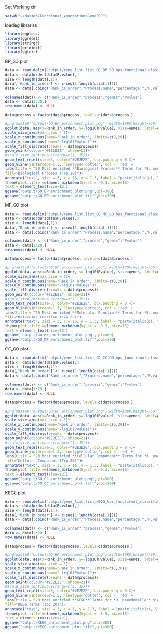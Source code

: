Set Working dir

```r
setwd("~/Master/Functional_Annotation/GeneSCF")
```

loading libraries

```r
library(ggplot2)
library(ggrepel)
library(stringr)
library(gridtext)
library(ggtext)
```

BP_GO plot

```r
data <- read.delim("output/gene_list.list_GO_BP_GO_bps_functional_classification.tsv", header=TRUE)
data <- data[order(data$P.value),]
size <- length(data[,1])
data[,"Rank_in_order"] <- c(seq(1:length(data[,1])))
data <- data[,cbind("Rank_in_order","Process.name","percentage.","P.value")]

colnames(data) <- c("Rank_in_order","process","genes","Pvalue")
data <- data[1:20,]
row.names(data) <- NULL

data$process = factor(data$process, levels=c(data$process))

#png(paste0("output/GO_BP_enrichment_plot.png"),width=1080,height=750)
ggplot(data, aes(x=Rank_in_order, y=-log10(Pvalue), size=genes, label=gsub( "~.*$", " ",process), fill= process))+
scale_size_area(max_size = 5)+ 
scale_x_continuous(name="Rank in order", limits=c(0,20))+
scale_y_continuous(name="-log10(Pvalue)")+
scale_fill_discrete(breaks = data$process)+
geom_point(colour="#2E2E2E", shape=21)+ 
#scale_size_continuous(range=c(1, 15))+
geom_text_repel(size=3, color="#2E2E2E", box.padding = 0.5)+
geom_hline(yintercept=1.3, linetype='dotted', col = 'red')+
labs(title = "20 Most enriched **Biological Process** Terms for *B. pseudomallei* biofilm-related genes",
fill="Biological Process (Top 20)")+
annotate("text", size = 3, x = 16, y = 1.3, label = "paste(italic(p), \"-value = 0.05\")", vjust = -1, parse = TRUE)+
theme(plot.title =element_markdown(hjust = -0.3, size=16),
text = element_text(size=12))
ggsave("output/GO_BP_enrichment_plot.png",dpi=300)
ggsave("output/GO_BP_enrichment_plot.tiff",dpi=300)
```

MF_GO plot

```r
data <- read.delim("output/gene_list.list_GO_MF_GO_bps_functional_classification.tsv", header=TRUE)
data <- data[order(data$P.value),]
size <- length(data[,1])
data[,"Rank_in_order"] <- c(seq(1:length(data[,1])))
data <- data[,cbind("Rank_in_order","Process.name","percentage.","P.value")]

colnames(data) <- c("Rank_in_order","process","genes","Pvalue")
data <- data[1:20,]
row.names(data) <- NULL

data$process = factor(data$process, levels=c(data$process))

#png(paste0("output/GO_BP_enrichment_plot.png"),width=1080,height=750)
ggplot(data, aes(x=Rank_in_order, y=-log10(Pvalue), size=genes, label=gsub( "~.*$", " ",process), fill= process))+
scale_size_area(max_size = 5)+ 
scale_x_continuous(name="Rank in order", limits=c(0,20))+
scale_y_continuous(name="-log10(Pvalue)")+
scale_fill_discrete(breaks = data$process)+
geom_point(colour="#2E2E2E", shape=21)+ 
#scale_size_continuous(range=c(1, 15))+
geom_text_repel(size=3, color="#2E2E2E", box.padding = 0.4)+
geom_hline(yintercept=1.3, linetype='dotted', col = 'red')+
labs(title = "20 Most enriched **Molecular Function** Terms for *B. pseudomallei* biofilm-related genes",
fill="Molecular Function (Top 20)")+
annotate("text", size = 3, x = 16, y = 1.3, label = "paste(italic(p), \"-value = 0.05\")", vjust = -1, parse = TRUE)+
theme(plot.title =element_markdown(hjust = -0.3, size=16),
text = element_text(size=12))
ggsave("output/GO_MF_enrichment_plot.png",dpi=300)
ggsave("output/GO_MF_enrichment_plot.tiff",dpi=300)
```


CC_GO plot
```r
data <- read.delim("output/gene_list.list_GO_CC_GO_bps_functional_classification.tsv", header=TRUE)
data <- data[order(data$P.value),]
size <- length(data[,1])
data[,"Rank_in_order"] <- c(seq(1:length(data[,1])))
data <- data[,cbind("Rank_in_order","Process.name","percentage.","P.value")]

colnames(data) <- c("Rank_in_order","process","genes","Pvalue")
data <- data[1:20,]
row.names(data) <- NULL

data$process = factor(data$process, levels=c(data$process))

#png(paste0("output/GO_BP_enrichment_plot.png"),width=1080,height=750)
ggplot(data, aes(x=Rank_in_order, y=-log10(Pvalue), size=genes, label=gsub( "~.*$", " ",process), fill= process))+
scale_size_area(max_size = 5)+ 
scale_x_continuous(name="Rank in order", limits=c(0,20))+
scale_y_continuous(name="-log10(Pvalue)")+
scale_fill_discrete(breaks = data$process)+
geom_point(colour="#2E2E2E", shape=21)+ 
#scale_size_continuous(range=c(1, 15))+
geom_text_repel(size=3, color="#2E2E2E", box.padding = 0.4)+
geom_hline(yintercept=1.3, linetype='dotted', col = 'red')+
labs(title = "20 Most enriched **Cellular Component** Terms for *B. pseudomallei* biofilm-related genes",
fill="Cellular Component (Top 20)")+
annotate("text", size = 3, x = 16, y = 1.3, label = "paste(italic(p), \"-value = 0.05\")", vjust = -1, parse = TRUE)+
theme(plot.title =element_markdown(hjust = -0.3, size=16),
text = element_text(size=12))
ggsave("output/GO_CC_enrichment_plot.png",dpi=300)
ggsave("output/GO_CC_enrichment_plot.tiff",dpi=300)
```


KEGG plot
```r
data <- read.delim("output/gene_list.list_KEGG_bps_functional_classification.tsv", header=TRUE)
data <- data[order(data$P.value),]
size <- length(data[,1])
data[,"Rank_in_order"] <- c(seq(1:length(data[,1])))
data <- data[,cbind("Rank_in_order","Process.name","percentage.","P.value")]

colnames(data) <- c("Rank_in_order","process","genes","Pvalue")
data <- data[1:20,]
row.names(data) <- NULL

data$process = factor(data$process, levels=c(data$process))

#png(paste0("output/GO_BP_enrichment_plot.png"),width=1080,height=750)
ggplot(data, aes(x=Rank_in_order, y=-log10(Pvalue), size=genes, label=gsub( "~.*$", " ",process), fill= process))+
scale_size_area(max_size = 5)+ 
scale_x_continuous(name="Rank in order", limits=c(0,20))+
scale_y_continuous(name="-log10(Pvalue)")+
scale_fill_discrete(breaks = data$process)+
geom_point(colour="#2E2E2E", shape=21)+ 
#scale_size_continuous(range=c(1, 15))+
geom_text_repel(size=3, color="#2E2E2E", box.padding = 0.5)+
geom_hline(yintercept=1.3, linetype='dotted', col = 'red')+
labs(title = "20 Most enriched **KEGG** Terms for *B. pseudomallei* biofilm-related genes",
fill="KEGG Terms (Top 20)")+
annotate("text", size = 3, x = 1, y = 1.3, label = "paste(italic(p), \"-value = 0.05\")", vjust = -1, parse = TRUE)+
theme(plot.title =element_markdown(hjust = -1.5, size=16),
text = element_text(size=12))
ggsave("output/KEGG_enrichment_plot.png",dpi=300)
ggsave("output/KEGG_enrichment_plot.tiff",dpi=300)
```